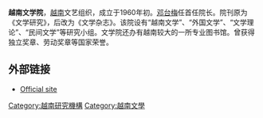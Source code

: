 {{unreferenced|time=2010-07-03T03:16:59+00:00}}
'''越南文学院'''，[[越南|越南]]文艺组织，成立于1960年初。[[邓台梅|邓台梅]]任首任院长。院刊原为《文学研究》，后改为《文学杂志》。该院设有“越南文学”、“外国文学”、“文学理论”、“民间文学”等研究小组。文学院还办有越南较大的一所专业图书馆。曾获得独立奖章、劳动奖章等国家荣誉。
{{越南小作品}}
==外部链接==
*[http://www.vienvanhoc.org.vn/ Official site] {{Wayback|url=http://www.vienvanhoc.org.vn/ |date=20120402002346 }}
[[Category:越南研究機構|Category:越南研究機構]]
[[Category:越南文學|Category:越南文學]]